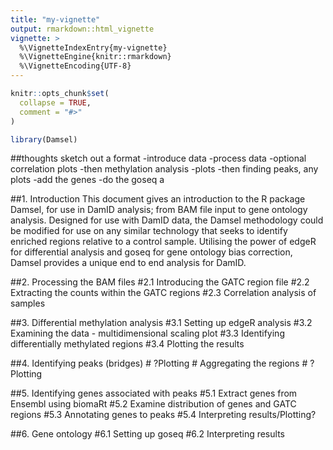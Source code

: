 ```yaml
---
title: "my-vignette"
output: rmarkdown::html_vignette
vignette: >
  %\VignetteIndexEntry{my-vignette}
  %\VignetteEngine{knitr::rmarkdown}
  %\VignetteEncoding{UTF-8}
---
```


```r
knitr::opts_chunk$set(
  collapse = TRUE,
  comment = "#>"
)
```

```r
library(Damsel)
```

##thoughts
sketch out a format
-introduce data
-process data
-optional correlation plots
-then methylation analysis
-plots
-then finding peaks, any plots
-add the genes
-do the goseq
a

##1. Introduction
This document gives an introduction to the R package Damsel, for use in DamID analysis; from BAM file input to gene ontology analysis.
Designed for use with DamID data, the Damsel methodology could be modified for use on any similar technology that seeks to identify enriched regions relative to a control sample. Utilising the power of edgeR for differential analysis and goseq for gene ontology bias correction, Damsel provides a unique end to end analysis for DamID.

##2. Processing the BAM files
#2.1 Introducing the GATC region file
#2.2 Extracting the counts within the GATC regions
#2.3 Correlation analysis of samples

##3. Differential methylation analysis
#3.1 Setting up edgeR analysis
#3.2 Examining the data - multidimensional scaling plot
#3.3 Identifying differentially methylated regions
#3.4 Plotting the results

##4. Identifying peaks (bridges)
# ?Plotting
# Aggregating the regions
# ?Plotting

##5. Identifying genes associated with peaks
#5.1 Extract genes from Ensembl using biomaRt
#5.2 Examine distribution of genes and GATC regions
#5.3 Annotating genes to peaks
#5.4 Interpreting results/Plotting?

##6. Gene ontology
#6.1 Setting up goseq
#6.2 Interpreting results




